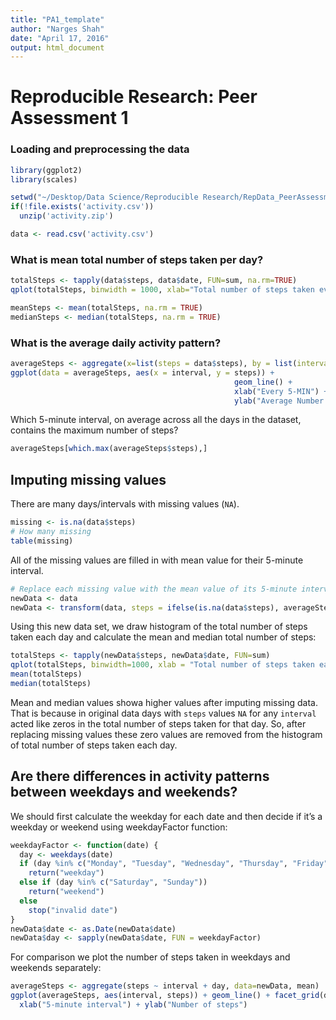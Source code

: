 ```yaml
---
title: "PA1_template"
author: "Narges Shah"
date: "April 17, 2016"
output: html_document
---
```


# Reproducible Research: Peer Assessment 1

### Loading and preprocessing the data
```r
library(ggplot2)
library(scales)

setwd("~/Desktop/Data Science/Reproducible Research/RepData_PeerAssessment1")
if(!file.exists('activity.csv'))
  unzip('activity.zip')

data <- read.csv('activity.csv')
```

### What is mean total number of steps taken per day?
```r
totalSteps <- tapply(data$steps, data$date, FUN=sum, na.rm=TRUE)
qplot(totalSteps, binwidth = 1000, xlab="Total number of steps taken every day")

meanSteps <- mean(totalSteps, na.rm = TRUE)
medianSteps <- median(totalSteps, na.rm = TRUE)
```

### What is the average daily activity pattern?
```r
averageSteps <- aggregate(x=list(steps = data$steps), by = list(interval = data$interval), FUN = mean, na.rm = TRUE)
ggplot(data = averageSteps, aes(x = interval, y = steps)) +
                                                  geom_line() +
                                                  xlab("Every 5-MIN") +
                                                  ylab("Average Number of Steps")
```

Which 5-minute interval, on average across all the days in the dataset, contains the maximum number of steps?

```r
averageSteps[which.max(averageSteps$steps),]
```

## Imputing missing values

There are many days/intervals with missing values (`NA`). 

```r
missing <- is.na(data$steps)
# How many missing
table(missing)
```

All of the missing values are filled in with mean value for their 5-minute interval.

```r
# Replace each missing value with the mean value of its 5-minute interval
newData <- data
newData <- transform(data, steps = ifelse(is.na(data$steps), averageSteps$steps[match(data$interval, averageSteps$interval)], data$steps))
```

Using this new data set, we draw histogram of the total number of steps taken each day and calculate the mean and median total number of steps:

```r
totalSteps <- tapply(newData$steps, newData$date, FUN=sum)
qplot(totalSteps, binwidth=1000, xlab = "Total number of steps taken each day")
mean(totalSteps)
median(totalSteps)
```

Mean and median values showa higher values after imputing missing data. That is because in original data days with `steps` values `NA` for any `interval` acted like zeros in the total number of steps taken for that day. So, after replacing missing values these zero values are removed from the histogram of total number of steps taken each day.

## Are there differences in activity patterns between weekdays and weekends?
We should first calculate the weekday for each date and then decide if it's a weekday or weekend using weekdayFactor function:

```r
weekdayFactor <- function(date) {
  day <- weekdays(date)
  if (day %in% c("Monday", "Tuesday", "Wednesday", "Thursday", "Friday"))
    return("weekday")
  else if (day %in% c("Saturday", "Sunday"))
    return("weekend")
  else
    stop("invalid date")
}
newData$date <- as.Date(newData$date)
newData$day <- sapply(newData$date, FUN = weekdayFactor)
```

For comparison we plot the number of steps taken in weekdays and weekends separately:

```r
averageSteps <- aggregate(steps ~ interval + day, data=newData, mean)
ggplot(averageSteps, aes(interval, steps)) + geom_line() + facet_grid(day ~ .) +
  xlab("5-minute interval") + ylab("Number of steps")
```

